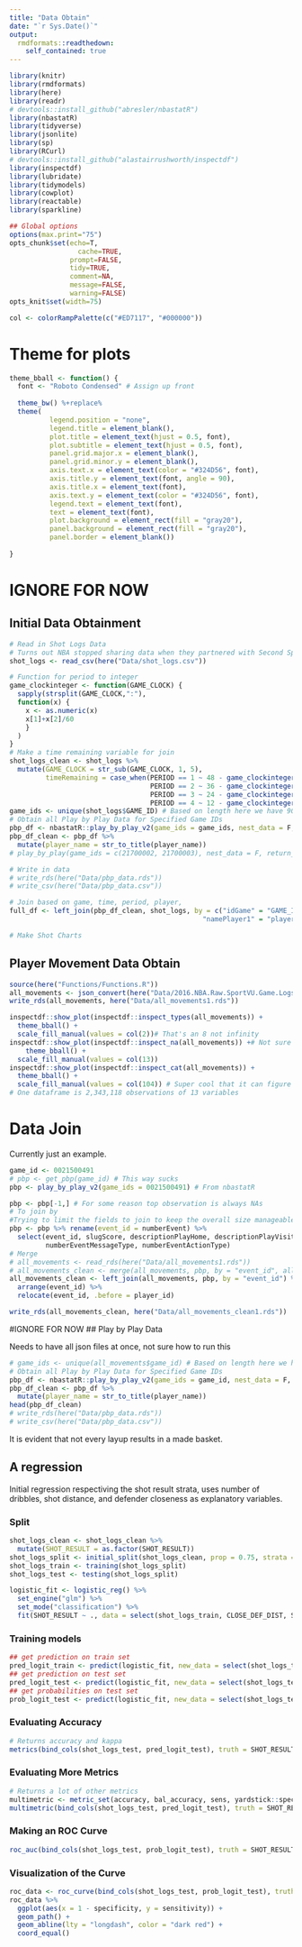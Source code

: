 ```yaml
---
title: "Data Obtain"
date: "`r Sys.Date()`"
output:
  rmdformats::readthedown:
    self_contained: true
---
```



```r
library(knitr)
library(rmdformats)
library(here)
library(readr)
# devtools::install_github("abresler/nbastatR")
library(nbastatR)
library(tidyverse)
library(jsonlite)
library(sp)
library(RCurl)
# devtools::install_github("alastairrushworth/inspectdf")
library(inspectdf)
library(lubridate)
library(tidymodels)
library(cowplot)
library(reactable)
library(sparkline)

## Global options
options(max.print="75")
opts_chunk$set(echo=T,
	             cache=TRUE,
               prompt=FALSE,
               tidy=TRUE,
               comment=NA,
               message=FALSE,
               warning=FALSE)
opts_knit$set(width=75)

col <- colorRampPalette(c("#ED7117", "#000000"))
```


# Theme for plots

```r
theme_bball <- function() {
  font <- "Roboto Condensed" # Assign up front
  
  theme_bw() %+replace%
  theme(
          legend.position = "none",
          legend.title = element_blank(),
          plot.title = element_text(hjust = 0.5, font),
          plot.subtitle = element_text(hjust = 0.5, font),
          panel.grid.major.x = element_blank(),
          panel.grid.minor.y = element_blank(),
          axis.text.x = element_text(color = "#324D56", font),
          axis.title.y = element_text(font, angle = 90),
          axis.title.x = element_text(font),
          axis.text.y = element_text(color = "#324D56", font),
          legend.text = element_text(font),
          text = element_text(font),
          plot.background = element_rect(fill = "gray20"),
          panel.background = element_rect(fill = "gray20"),
          panel.border = element_blank())
  
}
```


# IGNORE FOR NOW
## Initial Data Obtainment

```r
# Read in Shot Logs Data
# Turns out NBA stopped sharing data when they partnered with Second Spectrum, looking into buying data
shot_logs <- read_csv(here("Data/shot_logs.csv"))

# Function for period to integer
game_clockinteger <- function(GAME_CLOCK) {
  sapply(strsplit(GAME_CLOCK,":"),
  function(x) {
    x <- as.numeric(x)
    x[1]+x[2]/60
    }
  )
}
# Make a time remaining variable for join
shot_logs_clean <- shot_logs %>%
  mutate(GAME_CLOCK = str_sub(GAME_CLOCK, 1, 5),
         timeRemaining = case_when(PERIOD == 1 ~ 48 - game_clockinteger(GAME_CLOCK),
                                   PERIOD == 2 ~ 36 - game_clockinteger(GAME_CLOCK),
                                   PERIOD == 3 ~ 24 - game_clockinteger(GAME_CLOCK),
                                   PERIOD == 4 ~ 12 - game_clockinteger(GAME_CLOCK)))
game_ids <- unique(shot_logs$GAME_ID) # Based on length here we have 904 unique games in the 2015-16 season
# Obtain all Play by Play Data for Specified Game IDs
pbp_df <- nbastatR::play_by_play_v2(game_ids = game_ids, nest_data = F, return_message = T)
pbp_df_clean <- pbp_df %>%
  mutate(player_name = str_to_title(player_name))
# play_by_play(game_ids = c(21700002, 21700003), nest_data = F, return_message = T) # Example for reference

# Write in data
# write_rds(here("Data/pbp_data.rds"))
# write_csv(here("Data/pbp_data.csv"))

# Join based on game, time, period, player, 
full_df <- left_join(pbp_df_clean, shot_logs, by = c("idGame" = "GAME_ID", "numberPeriod" = "PERIOD", "idPlayerNBA1" = "player_id",
                                                "namePlayer1" = "playerName", "timeRemaining"))

# Make Shot Charts

```

## Player Movement Data Obtain

```r
source(here("Functions/Functions.R"))
all_movements <- json_convert(here("Data/2016.NBA.Raw.SportVU.Game.Logs/0021500491.json"))
write_rds(all_movements, here("Data/all_movements1.rds"))
```

```r
inspectdf::show_plot(inspectdf::inspect_types(all_movements)) +
  theme_bball() +
  scale_fill_manual(values = col(2))# That's an 8 not infinity
inspectdf::show_plot(inspectdf::inspect_na(all_movements)) +# Not sure what to do about this
    theme_bball() +
  scale_fill_manual(values = col(13))
inspectdf::show_plot(inspectdf::inspect_cat(all_movements)) +
  theme_bball() +
  scale_fill_manual(values = col(104)) # Super cool that it can figure out a different palette for each bar - how is this possible?
# One dataframe is 2,343,118 observations of 13 variables
```

# Data Join

Currently just an example.

```r
game_id <- 0021500491
# pbp <- get_pbp(game_id) # This way sucks
pbp <- play_by_play_v2(game_ids = 0021500491) # From nbastatR

pbp <- pbp[-1,] # For some reason top observation is always NAs
# To join by
#Trying to limit the fields to join to keep the overall size manageable
pbp <- pbp %>% rename(event_id = numberEvent) %>%
  select(event_id, slugScore, descriptionPlayHome, descriptionPlayVisitor, hasVideo,
         numberEventMessageType, numberEventActionType)
# Merge
# all_movements <- read_rds(here("Data/all_movements1.rds"))
# all_movements_clean <- merge(all_movements, pbp, by = "event_id", all.x = T) # Never use this again
all_movements_clean <- left_join(all_movements, pbp, by = "event_id") %>%
  arrange(event_id) %>%
  relocate(event_id, .before = player_id)

write_rds(all_movements_clean, here("Data/all_movements_clean1.rds"))
```

#IGNORE FOR NOW
## Play by Play Data

Needs to have all json files at once, not sure how to run this

```r
# game_ids <- unique(all_movements$game_id) # Based on length here we have 904 unique games in the 2015-16 season
# Obtain all Play by Play Data for Specified Game IDs
pbp_df <- nbastatR::play_by_play_v2(game_ids = game_id, nest_data = F, return_message = T)
pbp_df_clean <- pbp_df %>%
  mutate(player_name = str_to_title(player_name))
head(pbp_df_clean)
# write_rds(here("Data/pbp_data.rds"))
# write_csv(here("Data/pbp_data.csv"))
```


It is evident that not every layup results in a made basket.

## A regression

Initial regression respectiving the shot result strata, uses number of dribbles, shot distance, and defender closeness as explanatory variables.

### Split

```r
shot_logs_clean <- shot_logs_clean %>% 
  mutate(SHOT_RESULT = as.factor(SHOT_RESULT))
shot_logs_split <- initial_split(shot_logs_clean, prop = 0.75, strata = "SHOT_RESULT")
shot_logs_train <- training(shot_logs_split)
shot_logs_test <- testing(shot_logs_split)

logistic_fit <- logistic_reg() %>%
  set_engine("glm") %>%
  set_mode("classification") %>%
  fit(SHOT_RESULT ~ ., data = select(shot_logs_train, CLOSE_DEF_DIST, SHOT_DIST, DRIBBLES, SHOT_RESULT))
```

### Training models

```r
## get prediction on train set
pred_logit_train <- predict(logistic_fit, new_data = select(shot_logs_train, CLOSE_DEF_DIST, SHOT_DIST, DRIBBLES, SHOT_RESULT))
## get prediction on test set
pred_logit_test <- predict(logistic_fit, new_data = select(shot_logs_test, CLOSE_DEF_DIST, SHOT_DIST, DRIBBLES, SHOT_RESULT))
## get probabilities on test set
prob_logit_test <- predict(logistic_fit, new_data = select(shot_logs_test, CLOSE_DEF_DIST, SHOT_DIST, DRIBBLES, SHOT_RESULT), type="prob")
```

### Evaluating Accuracy

```r
# Returns accuracy and kappa
metrics(bind_cols(shot_logs_test, pred_logit_test), truth = SHOT_RESULT, estimate = .pred_class)
```

### Evaluating More Metrics

```r
# Returns a lot of other metrics
multimetric <- metric_set(accuracy, bal_accuracy, sens, yardstick::spec, precision, recall, ppv, npv)
multimetric(bind_cols(shot_logs_test, pred_logit_test), truth = SHOT_RESULT, estimate = .pred_class)
```

### Making an ROC Curve

```r
roc_auc(bind_cols(shot_logs_test, prob_logit_test), truth = SHOT_RESULT, .pred_made)
```

### Visualization of the Curve

```r
roc_data <- roc_curve(bind_cols(shot_logs_test, prob_logit_test), truth = SHOT_RESULT, .pred_made)
roc_data %>%
  ggplot(aes(x = 1 - specificity, y = sensitivity)) +
  geom_path() +
  geom_abline(lty = "longdash", color = "dark red") + 
  coord_equal()
```

